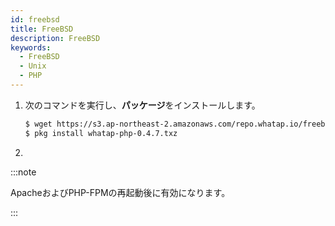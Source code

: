 ```yaml
---
id: freebsd
title: FreeBSD
description: FreeBSD
keywords:
  - FreeBSD
  - Unix
  - PHP
---
```



1. 次のコマンドを実行し、**パッケージ**をインストールします。

   ```bash title=SH
   $ wget https://s3.ap-northeast-2.amazonaws.com/repo.whatap.io/freebsd/10/whatap-php-0.4.7.txz
   $ pkg install whatap-php-0.4.7.txz
   ```

2. <Phpinstallscript />


<Phpextensionwhatap />

:::note

ApacheおよびPHP-FPMの再起動後に有効になります。

:::
